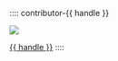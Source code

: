 :::: contributor-{{ handle }}

[![]({{ avatar }}){fig-alt="GitHub avatar of {{ handle }}"}](https://github.com/{{ handle }})

[{{ handle }}](https://github.com/{{ handle }})
::::
